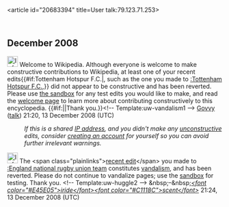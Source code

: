 <article id="20683394" title=User talk:79.123.71.253>
	<talkpage id="20683394" title="User talk:79.123.71.253">


== December 2008 ==
[[Image:Information.svg|25px]]  Welcome to Wikipedia. Although everyone is welcome to make constructive contributions to Wikipedia, at least one of your recent edits{{#if:Tottenham Hotspur F.C.|, such as the one you made to [[:Tottenham Hotspur F.C.]],}} did not appear to be constructive and has been reverted. Please use [[Wikipedia:Sandbox|the sandbox]] for any test edits you would like to make, and read the [[Wikipedia:Welcoming committee/Welcome to Wikipedia|welcome page]] to learn more about contributing constructively to this encyclopedia. {{#if:|{{{2}}}|Thank you.}}&lt;!-- Template:uw-vandalism1 --&gt; [[User:Govvy|Govvy]] ([[User talk:Govvy|talk]]) 21:20, 13 December 2008 (UTC)
:''If this is a shared [[IP address]], and you didn't make any [[Wikipedia:vandalism|unconstructive]] edits, consider [[Wikipedia:Why create an account?|creating an account]] for yourself so you can avoid further irrelevant warnings.''

[[Image:Information.png|25px]] The &lt;span class=&quot;plainlinks&quot;&gt;[http://en.wikipedia.org/wiki/England+national+rugby+union+team?diff=257769142 recent edit]&lt;/span&gt; you made to [[:England national rugby union team]] constitutes [[Wikipedia:Vandalism|vandalism]], and has been reverted. Please do not continue to vandalize pages; use the [[Wikipedia:Sandbox|sandbox]] for testing. Thank you. &lt;!-- Template:uw-huggle2 --&gt; &amp;nbsp;–&amp;nbsp;''[[User:Iridescent|&lt;font color=&quot;#E45E05&quot;&gt;iride&lt;/font&gt;&lt;font color=&quot;#C1118C&quot;&gt;scent&lt;/font&gt;]]'' 21:24, 13 December 2008 (UTC)
	</talkpage>
</article>